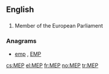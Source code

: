 ==English==

==={{initialism}}===
{{en-noun}}

# Member of the European Parliament

===Anagrams===
* [[emp#English|emp]] , [[EMP#English|EMP]]

[[cs:MEP]]
[[el:MEP]]
[[fr:MEP]]
[[no:MEP]]
[[tr:MEP]]